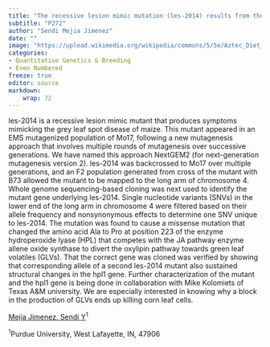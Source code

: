 ```yaml
---
title: "The recessive lesion mimic mutation (les-2014) results from the loss of function of the only hpl1 gene in maize"
subtitle: "P272"
author: "Sendi Mejia Jimenez"
date: ""
image: "https://upload.wikimedia.org/wikipedia/commons/5/5e/Aztec_Diet_Basket_of_Corn_%289755332575%29.jpg"
categories: 
- Quantitative Genetics & Breeding
- Even Numbered
freeze: true
editor: source
markdown: 
    wrap: 72
---
```


les-2014 is a recessive lesion mimic mutant that produces symptoms mimicking the grey leaf spot disease of maize. This mutant appeared in an EMS mutagenized population of Mo17, following a new mutagenesis approach that involves multiple rounds of mutagenesis over successive generations. We have named this approach NextGEM2 (for next-generation mutagenesis version 2). les-2014 was backcrossed to Mo17 over multiple generations, and an F2 population generated from cross of the mutant with B73 allowed the mutant to be mapped to the long arm of chromosome 4. Whole genome sequencing-based cloning was next used to identify the mutant gene underlying les-2014. Single nucleotide variants (SNVs) in the lower end of the long arm in chromosome 4 were filtered based on their allele frequency and nonsynonymous effects to determine one SNV unique to les-2014. The mutation was found to cause a missense mutation that changed the amino acid Ala to Pro at position 223 of the enzyme hydroperoxide lyase (HPL) that competes with the JA pathway enzyme allene oxide synthase to divert the oxylipin pathway towards green leaf volatiles (GLVs). That the correct gene was cloned was verified by showing that corresponding allele of a second les-2014 mutant also sustained structural changes in the hpl1 gene. Further characterization of the mutant and the hpl1 gene is being done in collaboration with Mike Kolomiets of Texas A&M university. We are especially interested in knowing why a block in the production of GLVs ends up killing corn leaf cells.

<a href='mailto:smejiaji@gmail.com'>Mejia Jimenez, Sendi Y</a><sup>1</sup><br>

<sup>1</sup>Purdue University, West Lafayette, IN, 47906<br>